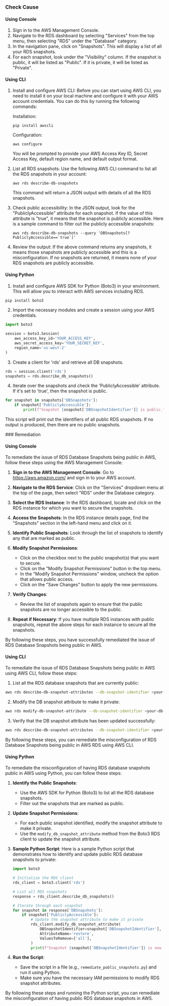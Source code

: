 

<Tabs><Tab title='Cause'>
### Check Cause

#### Using Console

1. Sign in to the AWS Management Console.
2. Navigate to the RDS dashboard by selecting "Services" from the top menu, then selecting "RDS" under the "Database" category.
3. In the navigation pane, click on "Snapshots". This will display a list of all your RDS snapshots.
4. For each snapshot, look under the "Visibility" column. If the snapshot is public, it will be listed as "Public". If it is private, it will be listed as "Private".

#### Using CLI

1. Install and configure AWS CLI: Before you can start using AWS CLI, you need to install it on your local machine and configure it with your AWS account credentials. You can do this by running the following commands:

   Installation:
   ```
   pip install awscli
   ```
   Configuration:
   ```
   aws configure
   ```
   You will be prompted to provide your AWS Access Key ID, Secret Access Key, default region name, and default output format.

2. List all RDS snapshots: Use the following AWS CLI command to list all the RDS snapshots in your account:

   ```
   aws rds describe-db-snapshots
   ```
   This command will return a JSON output with details of all the RDS snapshots.

3. Check public accessibility: In the JSON output, look for the "PubliclyAccessible" attribute for each snapshot. If the value of this attribute is "true", it means that the snapshot is publicly accessible. Here is a sample command to filter out the publicly accessible snapshots:

   ```
   aws rds describe-db-snapshots --query 'DBSnapshots[?PubliclyAccessible==`true`]'
   ```
4. Review the output: If the above command returns any snapshots, it means those snapshots are publicly accessible and this is a misconfiguration. If no snapshots are returned, it means none of your RDS snapshots are publicly accessible.

#### Using Python

1. Install and configure AWS SDK for Python (Boto3) in your environment. This will allow you to interact with AWS services including RDS.

```python
pip install boto3
```

2. Import the necessary modules and create a session using your AWS credentials.

```python
import boto3

session = boto3.Session(
    aws_access_key_id='YOUR_ACCESS_KEY',
    aws_secret_access_key='YOUR_SECRET_KEY',
    region_name='us-west-2'
)
```

3. Create a client for 'rds' and retrieve all DB snapshots.

```python
rds = session.client('rds')
snapshots = rds.describe_db_snapshots()
```

4. Iterate over the snapshots and check the 'PubliclyAccessible' attribute. If it's set to 'true', then the snapshot is public.

```python
for snapshot in snapshots['DBSnapshots']:
    if snapshot['PubliclyAccessible']:
        print(f"Snapshot {snapshot['DBSnapshotIdentifier']} is public.")
```

This script will print out the identifiers of all public RDS snapshots. If no output is produced, then there are no public snapshots.

</Tab>

<Tab title='Remediation'>
### Remediation

#### Using Console

To remediate the issue of RDS Database Snapshots being public in AWS, follow these steps using the AWS Management Console:

1. **Sign in to the AWS Management Console**: Go to https://aws.amazon.com/ and sign in to your AWS account.

2. **Navigate to the RDS Service**: Click on the "Services" dropdown menu at the top of the page, then select "RDS" under the Database category.

3. **Select the RDS Instance**: In the RDS dashboard, locate and click on the RDS instance for which you want to secure the snapshots.

4. **Access the Snapshots**: In the RDS instance details page, find the "Snapshots" section in the left-hand menu and click on it.

5. **Identify Public Snapshots**: Look through the list of snapshots to identify any that are marked as public.

6. **Modify Snapshot Permissions**:
   - Click on the checkbox next to the public snapshot(s) that you want to secure.
   - Click on the "Modify Snapshot Permissions" button in the top menu.
   - In the "Modify Snapshot Permissions" window, uncheck the option that allows public access.
   - Click on the "Save Changes" button to apply the new permissions.

7. **Verify Changes**:
   - Review the list of snapshots again to ensure that the public snapshots are no longer accessible to the public.

8. **Repeat if Necessary**: If you have multiple RDS instances with public snapshots, repeat the above steps for each instance to secure all the snapshots.

By following these steps, you have successfully remediated the issue of RDS Database Snapshots being public in AWS.

#### Using CLI

To remediate the issue of RDS Database Snapshots being public in AWS using AWS CLI, follow these steps:

1. List all the RDS database snapshots that are currently public:
```bash
aws rds describe-db-snapshot-attributes --db-snapshot-identifier <your-db-snapshot-identifier> --query "DBSnapshotAttributesResult.DBSnapshotAttributes[?AttributeName=='restore'].AttributeName" --output text
```

2. Modify the DB snapshot attribute to make it private:
```bash
aws rds modify-db-snapshot-attribute --db-snapshot-identifier <your-db-snapshot-identifier> --attribute-name restore --values-to-add all
```

3. Verify that the DB snapshot attribute has been updated successfully:
```bash
aws rds describe-db-snapshot-attributes --db-snapshot-identifier <your-db-snapshot-identifier> --query "DBSnapshotAttributesResult.DBSnapshotAttributes[?AttributeName=='restore'].AttributeName" --output text
```

By following these steps, you can remediate the misconfiguration of RDS Database Snapshots being public in AWS RDS using AWS CLI.

#### Using Python

To remediate the misconfiguration of having RDS database snapshots public in AWS using Python, you can follow these steps:

1. **Identify the Public Snapshots**:
   - Use the AWS SDK for Python (Boto3) to list all the RDS database snapshots.
   - Filter out the snapshots that are marked as public.

2. **Update Snapshot Permissions**:
   - For each public snapshot identified, modify the snapshot attribute to make it private.
   - Use the `modify_db_snapshot_attribute` method from the Boto3 RDS client to update the snapshot attribute.

3. **Sample Python Script**:
   Here is a sample Python script that demonstrates how to identify and update public RDS database snapshots to private:

   ```python
   import boto3

   # Initialize the RDS client
   rds_client = boto3.client('rds')

   # List all RDS snapshots
   response = rds_client.describe_db_snapshots()

   # Iterate through each snapshot
   for snapshot in response['DBSnapshots']:
       if snapshot['PubliclyAccessible']:
           # Update the snapshot attribute to make it private
           rds_client.modify_db_snapshot_attribute(
               DBSnapshotIdentifier=snapshot['DBSnapshotIdentifier'],
               AttributeName='restore',
               ValuesToRemove=['all'],
           )
           print(f"Snapshot {snapshot['DBSnapshotIdentifier']} is now private.")
   ```

4. **Run the Script**:
   - Save the script in a file (e.g., `remediate_public_snapshots.py`) and run it using Python.
   - Make sure you have the necessary IAM permissions to modify RDS snapshot attributes.

By following these steps and running the Python script, you can remediate the misconfiguration of having public RDS database snapshots in AWS.


</Tab>
</Tabs>